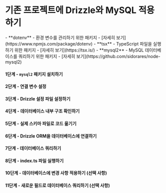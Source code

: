 

<Breadcrumbs/>

# 기존 프로젝트에 Drizzle와 MySQL 적용하기

<Prerequisites>  
  - **dotenv** - 환경 변수를 관리하기 위한 패키지 - [자세히 보기](https://www.npmjs.com/package/dotenv)
  - **tsx** - TypeScript 파일을 실행하기 위한 패키지 - [자세히 보기](https://tsx.is/)
  - **mysql2** - MySQL 데이터베이스를 쿼리하기 위한 패키지 - [자세히 보기](https://github.com/sidorares/node-mysql2)
</Prerequisites>

<FileStructure/>


#### 1단계 - `mysql2` 패키지 설치하기

<InstallPackages lib='mysql2'/>


#### 2단계 - 연결 변수 설정


<SetupEnv env_variable='DATABASE_URL' />


#### 3단계 - Drizzle 설정 파일 설정하기


<SetupConfig dialect='mysql' env_variable='DATABASE_URL'/>



#### 4단계 - 데이터베이스 내부 구조 확인하기

<IntrospectMySQL/>


#### 5단계 - 실제 스키마 파일로 코드 옮기기

<TransferCode/>


#### 6단계 - Drizzle ORM을 데이터베이스에 연결하기

<ConnectMySQL/>


#### 7단계 - 데이터베이스 쿼리하기


<QueryDatabase dialect='mysql2' env_variable='DATABASE_URL'/>


#### 8단계 - index.ts 파일 실행하기

<RunFile/>


#### 10단계 - 데이터베이스에 변경 사항 적용하기 (선택 사항)

<ApplyChanges/>



#### 11단계 - 새로운 필드로 데이터베이스 쿼리하기 (선택 사항)


<QueryDatabaseUpdated dialect='mysql2' env_variable='DATABASE_URL' />



